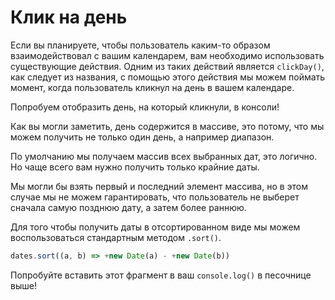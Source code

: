 # Клик на день

Если вы планируете, чтобы пользователь каким-то образом взаимодействовал с вашим календарем, вам необходимо использовать существующие действия. Одним из таких действий является
`clickDay()`, как следует из названия, с помощью этого действия мы можем поймать момент, когда пользователь кликнул на день в вашем календаре.

Попробуем отобразить день, на который кликнули, в консоли!

<Sandbox example="action-handlers-click-a-day" />

Как вы могли заметить, день содержится в массиве, это потому, что мы можем получить не только один день, а например диапазон.

<Sandbox example="action-handlers-click-a-day-ranged" />

По умолчанию мы получаем массив всех выбранных дат, это логично. Но чаще всего вам нужно получить только крайние даты.

Мы могли бы взять первый и последний элемент массива, но в этом случае мы не можем гарантировать, что пользователь не выберет сначала самую позднюю дату, а затем более раннюю.

Для того чтобы получить даты в отсортированном виде мы можем воспользоваться стандартным методом `.sort()`.

```js
dates.sort((a, b) => +new Date(a) - +new Date(b))
```

Попробуйте вставить этот фрагмент в ваш `console.log()` в песочнице выше!

